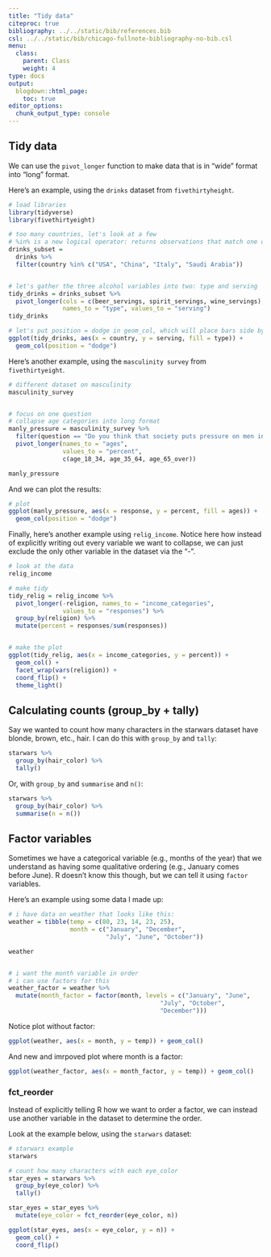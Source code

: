 ```yaml
---
title: "Tidy data"
citeproc: true
bibliography: ../../static/bib/references.bib
csl: ../../static/bib/chicago-fullnote-bibliography-no-bib.csl
menu: 
  class:
    parent: Class
    weight: 4
type: docs
output:
  blogdown::html_page:
    toc: true
editor_options: 
  chunk_output_type: console
---
```




## Tidy data


We can use the `pivot_longer` function to make data that is in "wide" format into "long" format. 


Here's an example, using the `drinks` dataset from `fivethirtyheight`. 

```r
# load libraries
library(tidyverse)
library(fivethirtyeight)

# too many countries, let's look at a few
# %in% is a new logical operator: returns observations that match one of the strings
drinks_subset = 
  drinks %>% 
  filter(country %in% c("USA", "China", "Italy", "Saudi Arabia")) 


# let's gather the three alcohol variables into two: type and serving
tidy_drinks = drinks_subset %>% 
  pivot_longer(cols = c(beer_servings, spirit_servings, wine_servings), 
               names_to = "type", values_to = "serving")
tidy_drinks

# let's put position = dodge in geom_col, which will place bars side by side
ggplot(tidy_drinks, aes(x = country, y = serving, fill = type)) + 
  geom_col(position = "dodge")
```


Here's another example, using the `masculinity survey` from `fivethirtyeight`. 

```r
# different dataset on masculinity
masculinity_survey


# focus on one question
# collapse age categories into long format
manly_pressure = masculinity_survey %>% 
  filter(question == "Do you think that society puts pressure on men in a way that is unhealthy or bad for them?") %>% 
  pivot_longer(names_to = "ages", 
               values_to = "percent", 
               c(age_18_34, age_35_64, age_65_over))

manly_pressure
```


And we can plot the results: 


```r
# plot
ggplot(manly_pressure, aes(x = response, y = percent, fill = ages)) + 
  geom_col(position = "dodge")

```


Finally, here's another example using `relig_income`. Notice here how instead of explicitly writing out every variable we want to collapse, we can just exclude the only other variable in the dataset via the "-". 

```r
# look at the data
relig_income

# make tidy
tidy_relig = relig_income %>% 
  pivot_longer(-religion, names_to = "income_categories", 
               values_to = "responses") %>% 
  group_by(religion) %>% 
  mutate(percent = responses/sum(responses))


# make the plot
ggplot(tidy_relig, aes(x = income_categories, y = percent)) + 
  geom_col() + 
  facet_wrap(vars(religion)) + 
  coord_flip() + 
  theme_light()
```


## Calculating counts (group_by + tally)


Say we wanted to count how many characters in the starwars dataset have blonde, brown, etc., hair. I can do this with `group_by` and `tally`:


```r
starwars %>% 
  group_by(hair_color) %>% 
  tally()
```

Or, with `group_by` and `summarise` and `n()`:

```r
starwars %>% 
  group_by(hair_color) %>% 
  summarise(n = n())
```


## Factor variables


Sometimes we have a categorical variable (e.g., months of the year) that we understand as having some qualitative ordering (e.g., January comes before June). R doesn't know this though, but we can tell it using `factor` variables. 


Here's an example using some data I made up: 

```r
# i have data on weather that looks like this:
weather = tibble(temp = c(80, 23, 14, 23, 25), 
                 month = c("January", "December", 
                           "July", "June", "October"))

weather


# i want the month variable in order
# i can use factors for this
weather_factor = weather %>% 
  mutate(month_factor = factor(month, levels = c("January", "June", 
                                          "July", "October", 
                                          "December")))
```


Notice plot without factor: 

```r

ggplot(weather, aes(x = month, y = temp)) + geom_col()
```

And new and imrpoved plot where month is a factor: 

```r
ggplot(weather_factor, aes(x = month_factor, y = temp)) + geom_col()
```


### fct_reorder

Instead of explicitly telling R how we want to order a factor, we can instead use another variable in the dataset to determine the order. 

Look at the example below, using the `starwars` dataset: 

```r
# starwars example
starwars

# count how many characters with each eye_color
star_eyes = starwars %>% 
  group_by(eye_color) %>% 
  tally()

star_eyes = star_eyes %>% 
  mutate(eye_color = fct_reorder(eye_color, n))

ggplot(star_eyes, aes(x = eye_color, y = n)) + 
  geom_col() + 
  coord_flip()
```

